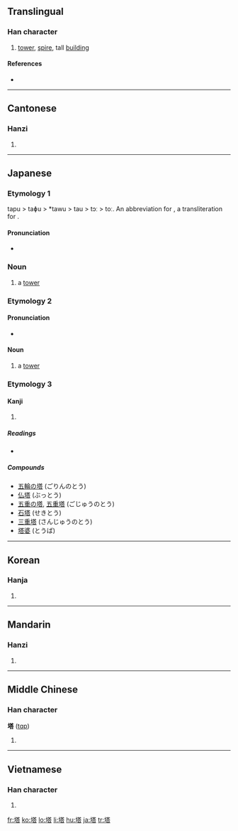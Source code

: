 {{also|墖}}
==Translingual==

===Han character===
{{Han char|rn=32|rad=土|as=10|sn=13|four=4416<sub>1</sub>|canj=土廿人口 (GTOR)}}

# [[tower]], [[spire]], tall [[building]]

====References====
* {{Han ref|kx=0235.140|dkj=05332|dj=0473.070|hdz=10460.060|uh=5854|ud=22612|bh=B6F0|bd=46832}}

----

==Cantonese==

===Hanzi===
{{yue-hanzi|jyut=|y=taap3}}

# {{defn|Cantonese|sort=土10}}

----

==Japanese==

===Etymology 1===
tapu > taɸu > *tawu > tau > tɔː > toː. An abbreviation for {{term|卒塔婆|sotōba}}, a transliteration for {{etyl|sa|ja|sort=とう}} {{term|स्तूप|stūpa|heap}} .

====Pronunciation====
* {{IPA|/toː/|lang=ja}}

===Noun===
{{ja-noun|k|hira=とう|hhira=たふ|rom=tō}}

# a [[tower]]

===Etymology 2===

====Pronunciation====
* {{IPA|/araragi/|lang=ja}}

====Noun====
{{ja-noun|k|hira=あららぎ|rom=araragi}}

# a [[tower]]

===Etymology 3===

====Kanji====
{{ja-kanji|grade=c|rs=土10}}

# {{defn|Japanese}}

=====Readings=====
* {{ja-readings|on=[[とう]] (tō)|kun=[[てら]] (tera), [[おか]] (oka)}}

=====Compounds=====
* [[五輪の塔]] (ごりんのとう)
* [[仏塔]] (ぶっとう)
* [[五重の塔]], [[五重塔]] (ごじゅうのとう)
* [[石塔]] (せきとう)
* [[三重塔]] (さんじゅうのとう)
* [[塔婆]] (とうば)

----

==Korean==

===Hanja===
{{ko-hanja|hangeul=[[탑]]|rv=tap|mr=t'ap}}

# {{defn|Korean|sort=土10}}

----

==Mandarin==

===Hanzi===
{{cmn-hanzi|pin=[[tǎ]] ([[ta3]])|wg=t'a<sup>3</sup>}}

# {{defn|Mandarin|sort=土10}}

----

==Middle Chinese==

===Han character===
'''塔''' ([[tɑp]])<!--note: the vowel "ɑ" is an IPA symbol and is thus different from the vowel "a"-->

# {{defn|Middle Chinese|sort=土10}}

----

==Vietnamese==

===Han character===
{{vi-hantu|[[tháp]], [[thạp]], [[thóp]]|rs=土10}}

# {{defn|Vietnamese|sort=土10}}

[[fr:塔]]
[[ko:塔]]
[[lo:塔]]
[[li:塔]]
[[hu:塔]]
[[ja:塔]]
[[tr:塔]]